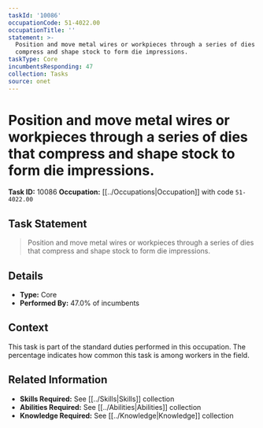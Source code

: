 ```yaml
---
taskId: '10086'
occupationCode: 51-4022.00
occupationTitle: ''
statement: >-
  Position and move metal wires or workpieces through a series of dies that
  compress and shape stock to form die impressions.
taskType: Core
incumbentsResponding: 47
collection: Tasks
source: onet
---
```

# Position and move metal wires or workpieces through a series of dies that compress and shape stock to form die impressions.

**Task ID:** 10086
**Occupation:** [[../Occupations|Occupation]] with code `51-4022.00`

## Task Statement

> Position and move metal wires or workpieces through a series of dies that compress and shape stock to form die impressions.

## Details

- **Type:** Core
- **Performed By:** 47.0% of incumbents

## Context

This task is part of the standard duties performed in this occupation. The percentage indicates how common this task is among workers in the field.

## Related Information

- **Skills Required:** See [[../Skills|Skills]] collection
- **Abilities Required:** See [[../Abilities|Abilities]] collection
- **Knowledge Required:** See [[../Knowledge|Knowledge]] collection
